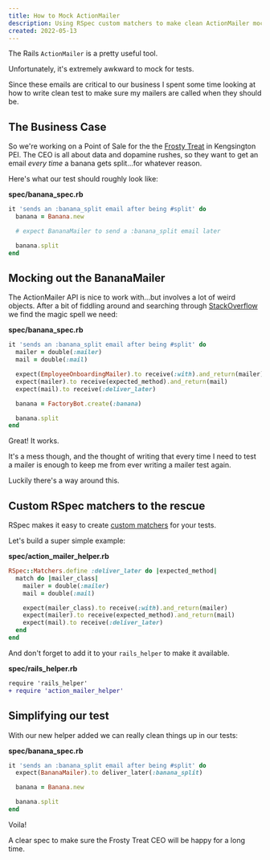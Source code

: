 ```yaml
---
title: How to Mock ActionMailer
description: Using RSpec custom matchers to make clean ActionMailer mocks.
created: 2022-05-13
---
```


The Rails `ActionMailer` is a pretty useful tool.

Unfortunately, it's extremely awkward to mock for tests.

Since these emails are critical to our business I spent some time looking at how to write clean test to make sure my mailers are called when they should be.

## The Business Case

So we're working on a Point of Sale for the the [Frosty Treat](https://www.frostytreat.ca/) in Kengsington PEI. The CEO is all about data and dopamine rushes, so they want to get an email _every time_ a banana gets split...for whatever reason.

Here's what our test should roughly look like:

**spec/banana_spec.rb**

```ruby
it 'sends an :banana_split email after being #split' do
  banana = Banana.new

  # expect BananaMailer to send a :banana_split email later

  banana.split
end
```

## Mocking out the BananaMailer

The ActionMailer API is nice to work with...but involves a lot of weird objects. After a bit of fiddling around and searching through [StackOverflow](https://stackoverflow.com/questions/45207926/can-not-test-mailer-action-called-in-rspec-rails) we find the magic spell we need:

**spec/banana_spec.rb**

```ruby
it 'sends an :banana_split email after being #split' do
  mailer = double(:mailer)
  mail = double(:mail)

  expect(EmployeeOnboardingMailer).to receive(:with).and_return(mailer)
  expect(mailer).to receive(expected_method).and_return(mail)
  expect(mail).to receive(:deliver_later)

  banana = FactoryBot.create(:banana)

  banana.split
end
```

Great! It works.

It's a mess though, and the thought of writing that every time I need to test a mailer is enough to keep me from ever writing a mailer test again.

Luckily there's a way around this.

## Custom RSpec matchers to the rescue

RSpec makes it easy to create [custom matchers](https://relishapp.com/rspec/rspec-expectations/v/2-3/docs/custom-matchers/define-matcher) for your tests.

Let's build a super simple example:

**spec/action_mailer_helper.rb**

```ruby
RSpec::Matchers.define :deliver_later do |expected_method|
  match do |mailer_class|
    mailer = double(:mailer)
    mail = double(:mail)

    expect(mailer_class).to receive(:with).and_return(mailer)
    expect(mailer).to receive(expected_method).and_return(mail)
    expect(mail).to receive(:deliver_later)
  end
end
```

And don't forget to add it to your `rails_helper` to make it available.

**spec/rails_helper.rb**

```diff
require 'rails_helper'
+ require 'action_mailer_helper'
```

## Simplifying our test

With our new helper added we can really clean things up in our tests:

**spec/banana_spec.rb**

```ruby
it 'sends an :banana_split email after being #split' do
  expect(BananaMailer).to deliver_later(:banana_split)

  banana = Banana.new

  banana.split
end
```

Voila!

A clear spec to make sure the Frosty Treat CEO will be happy for a long time.
